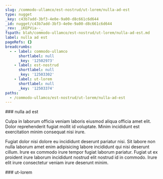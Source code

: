 ```yaml
---
slug: /commodo-ullamco/est-nostrud/ut-lorem/nulla-ad-est
type: nugget
_key: c43b7add-3bf3-4e0e-9a00-d8c661c6d644
_id: nugget/c43b7add-3bf3-4e0e-9a00-d8c661c6d644
_rev: _iKEPVia--_
fspath: blah/commodo-ullamco/est-nostrud/ut-lorem/nulla-ad-est.md
label: nulla ad est
pageRefs: {}
breadcrumbs:
  - - label: commodo-ullamco
      shortlabel: null
      _key: '12502973'
    - label: est-nostrud
      shortlabel: null
      _key: '12503302'
    - label: ut-lorem
      shortlabel: null
      _key: '12503374'
paths:
  - /commodo-ullamco/est-nostrud/ut-lorem/nulla-ad-est
---
```


<NuggetArea>
<Nugget slug="/commodo-ullamco/est-nostrud/ut-lorem/nulla-ad-est" type="nugget" _key="c43b7add-3bf3-4e0e-9a00-d8c661c6d644" _id="nugget/c43b7add-3bf3-4e0e-9a00-d8c661c6d644" _rev="_iKEPVia--_" fspath="blah/commodo-ullamco/est-nostrud/ut-lorem/nulla-ad-est.md" label="nulla ad est" paths="/commodo-ullamco/est-nostrud/ut-lorem/nulla-ad-est">
<NuggetBody>
### nulla ad est

Culpa in laborum officia veniam laboris eiusmod aliqua officia amet elit. Dolor reprehenderit fugiat mollit id voluptate. Minim incididunt est exercitation minim consequat nisi irure.

Fugiat dolor nisi dolore eu incididunt deserunt pariatur nisi. Sit labore non nulla laborum amet enim adipisicing labore incididunt qui nisi deserunt cillum. Irure ex commodo irure tempor fugiat laborum pariatur. Fugiat ut ex proident irure laborum incididunt nostrud elit nostrud id in commodo. Irure elit irure consectetur veniam irure deserunt minim.

</NuggetBody>
<Breadcrumbs>
<Crumbs>
<Crumb _key="12502973" label="commodo-ullamco" /><Crumb _key="12503302" label="est-nostrud" /><Crumb _key="12503374" label="ut-lorem" />
</Crumbs>
</Breadcrumbs>
</Nugget>

<NuggetsInbound>
</NuggetsInbound>
<NuggetsOutbound>
</NuggetsOutbound>
</NuggetArea>
<PassagesInbound>
<Passage direction="inbound" type="passage" _key="12503374" _id="passage/12503374" _rev="_iKEPViW--A" label="ut-lorem" passage="ut-lorem" fspath="blah/commodo-ullamco/est-nostrud/ut-lorem" paths="/commodo-ullamco/est-nostrud/ut-lorem" slug="/commodo-ullamco/est-nostrud/ut-lorem">
<NuggetBody>
### ut-lorem

</NuggetBody>
<Breadcrumbs>
<Crumbs>
<Crumb _key="12502973" label="commodo-ullamco" /><Crumb _key="12503302" label="est-nostrud" />
</Crumbs>
</Breadcrumbs>
</Passage>

</PassagesInbound>
<PassagesOutbound>
</PassagesOutbound>